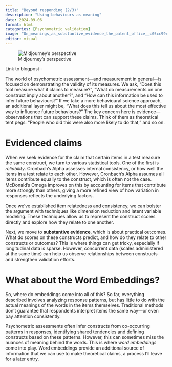```yaml
---
title: "Beyond responding (2/3)"
description: "Using behaviours as meaning" 
date: 2024-09-06
format: html
categories: [Psychometric validation]
image: "On_meanings_as_substantive_evidence_the_patent_office__c05cc99c-45a0-474b-b75e-835d108a8892.png"
editor: visual
---
```


![Midjourney's perspective](On_meanings_as_substantive_evidence_the_patent_office__c05cc99c-45a0-474b-b75e-835d108a8892.png)

Link to blogpost -

The world of psychometric assessment—and measurement in general—is focused on demonstrating the validity of its measures. We ask, "Does this tool measure what it claims to measure?", "What do measurements on one construct imply about another?", and "How can this information be used to infer future behaviours?" If we take a more behavioural science approach, an additional layer might be, "What does this tell us about the most effective way to influence future behaviours?" The key concern here is evidence—observations that can support these claims. Think of them as theoretical tent pegs: "People who did this were also more likely to do that," and so on.

# Evidenced claims

When we seek evidence for the claim that certain items in a test measure the same construct, we turn to various statistical tools. One of the first is *reliability*. Cronbach's Alpha assesses internal consistency, or how well the items in a test relate to each other. However, Cronbach’s Alpha assumes all items contribute equally to the construct, which is often not the case. McDonald’s Omega improves on this by accounting for items that contribute more strongly than others, giving a more refined view of how variation in responses reflects the underlying factors.

Once we’ve established item relatedness and consistency, we can bolster the argument with techniques like dimension reduction and latent variable modeling. These techniques allow us to represent the construct scores directly and explore how they relate to one another.

Next, we move to **substantive evidence**, which is about practical outcomes. What do scores on these constructs predict, and how do they relate to other constructs or outcomes? This is where things can get tricky, especially if longitudinal data is sparse. However, concurrent data (scales administered at the same time) can help us observe relationships between constructs and strengthen validation efforts.

# What about the Word Embeddings?

So, where do embeddings come into all of this? So far, everything described involves analyzing response patterns, but has little to do with the actual meanings of the words in the items themselves. Traditional methods don’t guarantee that respondents interpret items the same way—or even pay attention consistently.

Psychometric assessments often infer constructs from co-occurring patterns in responses, identifying shared tendencies and defining constructs based on these patterns. However, this can sometimes miss the nuances of meaning behind the words. This is where *word embeddings* come into play. Word embeddings provide an additional source of information that we can use to make theoretical claims, a process I'll leave for a later entry.
